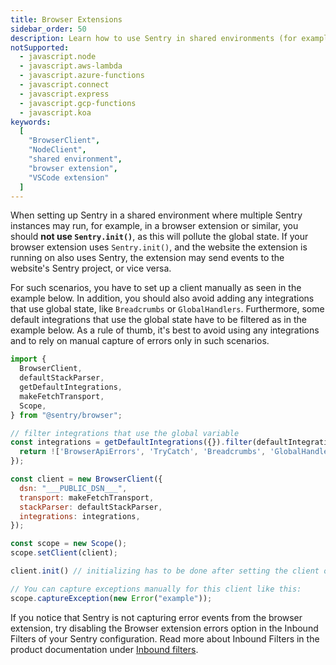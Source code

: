 ```yaml
---
title: Browser Extensions
sidebar_order: 50
description: Learn how to use Sentry in shared environments (for example in browser extensions or VSCode extensions).
notSupported:
  - javascript.node
  - javascript.aws-lambda
  - javascript.azure-functions
  - javascript.connect
  - javascript.express
  - javascript.gcp-functions
  - javascript.koa
keywords:
  [
    "BrowserClient",
    "NodeClient",
    "shared environment",
    "browser extension",
    "VSCode extension"
  ]
---
```


When setting up Sentry in a shared environment where multiple Sentry instances may run, for example, in a browser extension or similar, you should **not use `Sentry.init()`**, as this will pollute the global state. If your browser extension uses `Sentry.init()`, and the website the extension is running on also uses Sentry, the extension may send events to the website's Sentry project, or vice versa.

For such scenarios, you have to set up a client manually as seen in the example below.
In addition, you should also avoid adding any integrations that use global state, like `Breadcrumbs` or `GlobalHandlers`. Furthermore, some default integrations that use the global state have to be filtered as in the example below.
As a rule of thumb, it's best to avoid using any integrations and to rely on manual capture of errors only in such scenarios.

<SignInNote />

```javascript
import {
  BrowserClient,
  defaultStackParser,
  getDefaultIntegrations,
  makeFetchTransport,
  Scope,
} from "@sentry/browser";

// filter integrations that use the global variable
const integrations = getDefaultIntegrations({}).filter(defaultIntegration => {
  return !['BrowserApiErrors', 'TryCatch', 'Breadcrumbs', 'GlobalHandlers'].includes(defaultIntegration.name);
});

const client = new BrowserClient({
  dsn: "___PUBLIC_DSN___",
  transport: makeFetchTransport,
  stackParser: defaultStackParser,
  integrations: integrations,
});

const scope = new Scope();
scope.setClient(client);

client.init() // initializing has to be done after setting the client on the scope

// You can capture exceptions manually for this client like this:
scope.captureException(new Error("example"));

```

If you notice that Sentry is not capturing error events from the browser extension,
try disabling the Browser extension errors option in the Inbound Filters of your Sentry configuration.
Read more about Inbound Filters in the product documentation under [Inbound filters](/product/data-management-settings/filtering/#inbound-data-filters).

